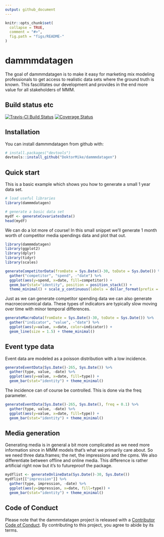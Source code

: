 ```yaml
---
output: github_document
---
```


<!-- README.md is generated from README.Rmd. Please edit that file -->

```r
knitr::opts_chunk$set(
  collapse = TRUE,
  comment = "#>",
  fig.path = "figs/README-"
)
```

# dammmdatagen

The goal of dammmdatagen is to make it easy for marketing mix modeling professionals to get access to realistic data sets where the ground truth is known. This fascilitates our development and provides in the end more value for all stakeholders of MMM.

## Build status etc

[![Travis-CI Build Status](https://travis-ci.org/DoktorMike/dammmdatagen.svg?branch=master)](https://travis-ci.org/DoktorMike/dammmdatagen)
[![Coverage Status](https://img.shields.io/codecov/c/github/DoktorMike/dammmdatagen/master.svg)](https://codecov.io/github/DoktorMike/dammmdatagen?branch=master)

## Installation

You can install dammmdatagen from github with:

```r
# install.packages("devtools")
devtools::install_github("DoktorMike/dammmdatagen")
```

## Quick start

This is a basic example which shows you how to generate a small 1 year data set.

```r
# load useful libraries
library(dammmdatagen)

# generate a basic data set
mydf <- generateCovariatesData()
head(mydf)
```

We can do a lot more of course! In this small snippet we'll generate 1 month worth of competitor media spendings data and plot that out.

```r
library(dammmdatagen)
library(ggplot2)
library(dplyr)
library(tidyr)
library(scales) 

generateCompetitorData(fromDate = Sys.Date()-30, toDate = Sys.Date()) %>% 
  gather("competitor", "spend", -"date") %>% 
  ggplot(aes(y=spend, x=date, fill=competitor)) + 
  geom_bar(stat="identity", position = position_stack()) + 
  theme_minimal() + scale_y_continuous(labels = dollar_format(prefix = "kr. "))
```

Just as we can generate competitor spending data we can also generate macroeconomical data. These types of indicators are typically slow moving over time with minor temporal differences.

```r
generateMacroData(fromDate = Sys.Date()-30, toDate = Sys.Date()) %>% 
  gather("indicator", "value", -"date") %>% 
  ggplot(aes(y=value, x=date, color=indicator)) + 
  geom_line(size = 1.5) + theme_minimal()
```

## Event type data

Event data are modeled as a poisson distribution with a low incidence.

```r
generateEventData(Sys.Date()-265, Sys.Date()) %>%
  gather(type, value, -date) %>%
  ggplot(aes(y=value, x=date, fill=type)) +
  geom_bar(stat="identity") + theme_minimal()
```

The incidence can of course be controlled. This is done via the freq parameter.

```r
generateEventData(Sys.Date()-265, Sys.Date(), freq = 0.1) %>%
  gather(type, value, -date) %>%
  ggplot(aes(y=value, x=date, fill=type)) +
  geom_bar(stat="identity") + theme_minimal()
```

## Media generation

Generating media is in general a bit more complicated as we need more information since in MMM models that's what we primarily care about. So we need three data.frames; the net, the impressions and the cpms. We also differentiate between offline and online media. This difference is rather artificial right now but it's to futureproof the package.

```r
mydflist <- generateOnlineData(Sys.Date()-30, Sys.Date())
mydflist[["impression"]] %>%
  gather(type, impression, -date) %>%
  ggplot(aes(y=impression, x=date, fill=type)) +
  geom_bar(stat="identity") + theme_minimal()
```

## Code of Conduct

  Please note that the dammmdatagen project is released with a [Contributor Code of Conduct](https://doktormike.github.io/dammmdatagen/CODE_OF_CONDUCT.html). By contributing to this project, you agree to abide by its terms.

